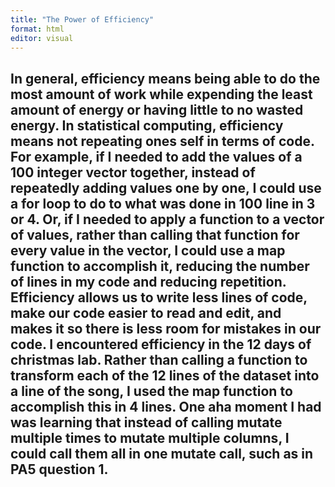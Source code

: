 ```yaml
---
title: "The Power of Efficiency"
format: html
editor: visual
---
```

In general, efficiency means being able to do the most amount of work while expending the least amount of energy or having little to no wasted energy. In statistical computing, efficiency means not repeating ones self in terms of code. For example, if I needed to add the values of a 100 integer vector together, instead of repeatedly adding values one by one, I could use a for loop to do to what was done in 100 line in 3 or 4. Or, if I needed to apply a function to a vector of values, rather than calling that function for every value in the vector, I could use a map function to accomplish it, reducing the number of lines in my code and reducing repetition. Efficiency allows us to write less lines of code, make our code easier to read and edit, and makes it so there is less room for mistakes in our code. I encountered efficiency in the 12 days of christmas lab. Rather than calling a function to transform each of the 12 lines of the dataset into a line of the song, I used the map function to accomplish this in 4 lines. One aha moment I had was learning that instead of calling mutate multiple times to mutate multiple columns, I could call them all in one mutate call, such as in PA5 question 1. 
---
